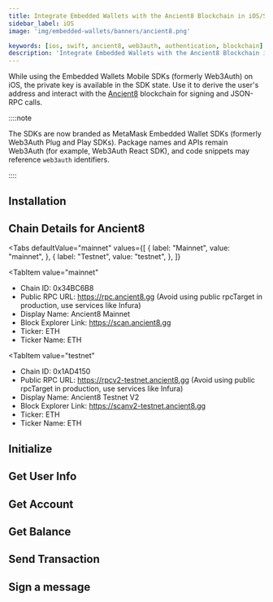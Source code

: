 ```yaml
---
title: Integrate Embedded Wallets with the Ancient8 Blockchain in iOS/Swift Applications
sidebar_label: iOS
image: 'img/embedded-wallets/banners/ancient8.png'

keywords: [ios, swift, ancient8, web3auth, authentication, blockchain]
description: 'Integrate Embedded Wallets with the Ancient8 Blockchain in iOS/Swift Applications | Embedded Wallets'
---
```



<SEO
  title="Integrate Embedded Wallets with the Ancient8 Blockchain in iOS/Swift Applications"
  description="Integrate Embedded Wallets with the Ancient8 Blockchain in iOS/Swift Applications | Embedded Wallets"
  image="https://docs.metamask.io/img/embedded-wallets/banners/ancient8.png"
  slug="/embedded-wallets/connect-blockchain/evm/ancient8/ios"
/>

While using the Embedded Wallets Mobile SDKs (formerly Web3Auth) on iOS, the private key is available in the SDK state. Use it to derive the user's address and interact with the [Ancient8](https://ancient8.gg) blockchain for signing and JSON-RPC calls.

::::note

The SDKs are now branded as MetaMask Embedded Wallet SDKs (formerly Web3Auth Plug and Play SDKs). Package names and APIs remain Web3Auth (for example, Web3Auth React SDK), and code snippets may reference `web3auth` identifiers.

::::

## Installation

<InstallationSnippet />

## Chain Details for Ancient8

<Tabs
 defaultValue="mainnet"
  values={[
    { label: "Mainnet", value: "mainnet", },
    { label: "Testnet", value: "testnet", },
  ]}
>
<TabItem
  value="mainnet"
>

- Chain ID: 0x34BC6B8
- Public RPC URL: https://rpc.ancient8.gg (Avoid using public rpcTarget in production, use services like Infura)
- Display Name: Ancient8 Mainnet
- Block Explorer Link: https://scan.ancient8.gg
- Ticker: ETH
- Ticker Name: ETH

</TabItem>

<TabItem
  value="testnet"
>

- Chain ID: 0x1AD4150
- Public RPC URL: https://rpcv2-testnet.ancient8.gg (Avoid using public rpcTarget in production, use services like Infura)
- Display Name: Ancient8 Testnet V2
- Block Explorer Link: https://scanv2-testnet.ancient8.gg
- Ticker: ETH
- Ticker Name: ETH

</TabItem>
</Tabs>

## Initialize

<InitialisationSnippet />

## Get User Info

<UserInfoSnippet />

## Get Account

<GetAccountSnippet />

## Get Balance

<GetBalanceSnippet />

## Send Transaction

<SendTransactionSnippet />

## Sign a message

<SignMessageSnippet />
